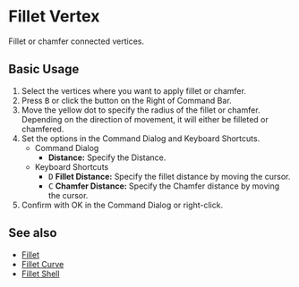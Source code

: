 
# Fillet Vertex

<Reference shortcut="B" command="Fillet Vertex" button="Right of Command Bar"  buttonIcon='button-fillet'/>

Fillet or chamfer connected vertices.

## Basic Usage

1. Select the vertices where you want to apply fillet or chamfer.
2. Press <kbd>B</kbd> or click the button <ButtonIcon type="button-fillet" /> on the Right of Command Bar.
3. Move the yellow dot to specify the radius of the fillet or chamfer. Depending on the direction of movement, it will either be filleted or chamfered.
4. Set the options in the Command Dialog and Keyboard Shortcuts.
   - <Kst>Command Dialog</Kst>
      - **Distance:** Specify the Distance.
   - <Kst>Keyboard Shortcuts</Kst>
      - <kbd>D</kbd> **Fillet Distance:** Specify the fillet distance by moving the cursor.
      - <kbd>C</kbd> **Chamfer Distance:** Specify the Chamfer distance by moving the cursor.
5. Confirm with OK in the Command Dialog or right-click.

<VideoPlayer fileName="fillet"/>

## See also
- [Fillet](fillet)
- [Fillet Curve](fillet-curve)
- [Fillet Shell](/solid/fillet-shell)